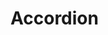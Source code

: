 
# Accordion

<DemoCard>
	<Accordion
		collapsible={true}
		defaultValue={[]}
		items={[
			{
				id: '1',
				title: 'Dad Joke 1',
				content:
					"I ordered a chicken and an egg on Amazon. I'll let you know...",
			},
			{
				id: '2',
				title: 'Dad Joke 2',
				content:
					"Singing in the shower is fun until you get soap in your mouth. Then it's a soap opera.",
			},
		]}
		type='multiple'
	/>
</DemoCard>
